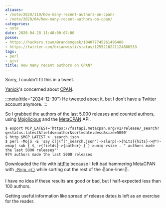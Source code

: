 ```yaml
---
aliases:
- /note/2020/119/how-many-recent-authors-on-cpan/
- /note/2020/04/how-many-recent-authors-on-cpan/
categories:
- note
date: 2020-04-28 11:40:00-07:00
posse:
- https://hackers.town/@randomgeek/104077745261496400
- https://twitter.com/brianwisti/status/1255210221124886533
tags:
- perl
- gist
title: How many recent authors on CPAN?
---
```


Sorry, I couldn’t fit this in a tweet.

[Yanick]: http://techblog.babyl.ca/
[CPAN]: https://cpan.org

[Yanick][]'s concerned about [CPAN][].

:::note{title="2024-12-30"}
He tweeted about it, but I don't have a Twitter account anymore.
:::


[MetaCPAN]: https://metacpan.org
[Mojolicious]: https://mojolicious.org

So I grabbed the authors of the last 5,000 releases and counted authors, using
[Mojolicious][] and the [MetaCPAN][] API.

```console
$ export MCP_LATEST='https://fastapi.metacpan.org/v1/release/_search?q=status:latest&fields=author&sort=date:desc&size=5000'
$ http $MCP_LATEST > _search.json
$ perl -Mojo -E 'say c(j(f("_search.json")->slurp)->{hits}{hits}->@*)->map( sub { $_->{fields}->{author} } )->uniq->size . " authors made the last 5000 releases"'
974 authors made the last 5000 releases
```

[`-Mojo g()`]: https://mojolicious.org/perldoc/ojo#g
[httPie]: https://httpie.org/

Downloaded the file with [httPie][] because I felt bad hammering MetaCPAN with
[`-Mojo g()`][] while sorting out the rest of the :v:one-liner:v:.

I have no idea if these results are good or bad, but I half-expected less than
100 authors.

Getting useful information like spread of release dates is left as an exercise
for the reader.
